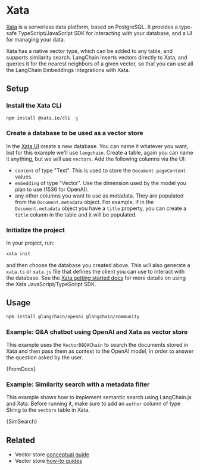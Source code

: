 # Xata

[Xata](https://xata.io) is a serverless data platform, based on PostgreSQL. It provides a type-safe TypeScript/JavaScript SDK for interacting with your database, and a UI for managing your data.

Xata has a native vector type, which can be added to any table, and supports similarity search. LangChain inserts vectors directly to Xata, and queries it for the nearest neighbors of a given vector, so that you can use all the LangChain Embeddings integrations with Xata.

## Setup

### Install the Xata CLI

```bash
npm install @xata.io/cli -g
```

### Create a database to be used as a vector store

In the [Xata UI](https://app.xata.io) create a new database. You can name it whatever you want, but for this example we'll use `langchain`.
Create a table, again you can name it anything, but we will use `vectors`. Add the following columns via the UI:

- `content` of type "Text". This is used to store the `Document.pageContent` values.
- `embedding` of type "Vector". Use the dimension used by the model you plan to use (1536 for OpenAI).
- any other columns you want to use as metadata. They are populated from the `Document.metadata` object. For example, if in the `Document.metadata` object you have a `title` property, you can create a `title` column in the table and it will be populated.

### Initialize the project

In your project, run:

```bash
xata init
```

and then choose the database you created above. This will also generate a `xata.ts` or `xata.js` file that defines the client you can use to interact with the database. See the [Xata getting started docs](https://xata.io/docs/getting-started/installation) for more details on using the Xata JavaScript/TypeScript SDK.

## Usage


<IntegrationInstallTooltip></IntegrationInstallTooltip>

```bash npm2yarn
npm install @langchain/openai @langchain/community
```


### Example: Q&A chatbot using OpenAI and Xata as vector store

This example uses the `VectorDBQAChain` to search the documents stored in Xata and then pass them as context to the OpenAI model, in order to answer the question asked by the user.


<CodeBlock language="typescript">{FromDocs}</CodeBlock>

### Example: Similarity search with a metadata filter

This example shows how to implement semantic search using LangChain.js and Xata. Before running it, make sure to add an `author` column of type String to the `vectors` table in Xata.


<CodeBlock language="typescript">{SimSearch}</CodeBlock>


## Related

- Vector store [conceptual guide](/docs/concepts/#vectorstores)
- Vector store [how-to guides](/docs/how_to/#vectorstores)
